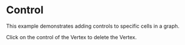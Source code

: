 
<Meta of={story} />

# Control

This example demonstrates adding controls to specific cells in a graph.

Click on the control of the Vertex to delete the Vertex.


<Canvas/>
<Controls />
